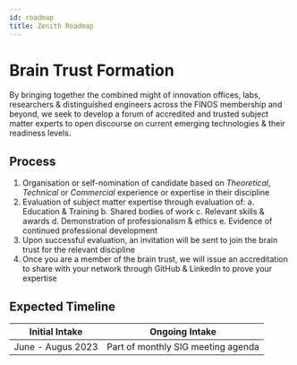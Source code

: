 ```yaml
---
id: roadmap
title: Zenith Roadmap
---
```


# Brain Trust Formation

By bringing together the combined might of innovation offices, labs, researchers & distinguished engineers across the FINOS membership and beyond, we seek to develop a forum of accredited and trusted subject matter experts to open discourse on current emerging technologies & their readiness levels.

## Process

1. Organisation or self-nomination of candidate based on *Theoretical*, *Technical* or *Commercial* experience or expertise in their discipline
2. Evaluation of subject matter expertise through evaluation of:
    a. Education & Training
    b. Shared bodies of work 
    c. Relevant skills & awards 
    d. Demonstration of professionalism & ethics 
    e. Evidence of continued professional development
3. Upon successful evaluation, an invitation will be sent to join the brain trust for the relevant discipline
4. Once you are a member of the brain trust, we will issue an accreditation to share with your network through GitHub & LinkedIn to prove your expertise

## Expected Timeline

| Initial Intake   | Ongoing Intake    |
|--------------- | --------------- |
| June - Augus 2023   | Part of monthly SIG meeting agenda   |